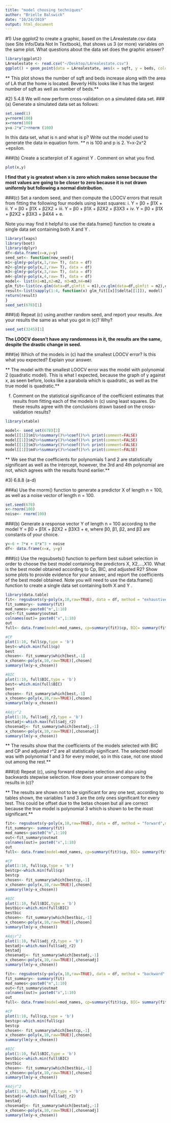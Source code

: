 ```yaml
---
title: "model choosing techniques"
author: "Brielle Balswick"
date: "10/24/2019"
output: html_document
---
```


#1) Use ggplot2 to create a graphic, based on the LArealestate.csv data (see Site Info/Data Not In Textbook), that shows us 3 (or more) variables on the same plot. What questions about the data set does the graphic answer?
```r
library(ggplot2)
LArealestate <- read.csv("~/Desktop/LArealestate.csv")
ggplot() + geom_point(data = LArealestate, aes(x = sqft, y = beds, color = city))
```

** This plot shows the number of sqft and beds increase along with the area of LA that the home is located. Beverly Hills looks like it has the largest number of sqft as well as number of beds.**


#2) 5.4.8
We will now perform cross-validation on a simulated data set.
###(a) Generate a simulated data set as follows:
```r
set.seed(1)
y=rnorm(100)
x=rnorm(100)
y=x-2*x^2+rnorm (100)
```

In this data set, what is n and what is p? Write out the model
used to generate the data in equation form.
** n is 100 and p is 2. Y=x-2x^2 +epsilon.

###(b) Create a scatterplot of X against Y . Comment on what you find.
```r
plot(x,y)
```

**I find that y is greatest when x is zero which makes sense because the most values are going to be closer to zero because it is not drawn uniformly but following a normal distribution.**

###(c) Set a random seed, and then compute the LOOCV errors that
result from fitting the following four models using least squares:
i. Y = β0 + β1X +
ii. Y = β0 + β1X + β2X2 +
iii. Y = β0 + β1X + β2X2 + β3X3 +
iv. Y = β0 + β1X + β2X2 + β3X3 + β4X4 + e.

Note you may find it helpful to use the data.frame() function
to create a single data set containing both X and Y .
```r
library(leaps)
library(boot)
library(dplyr)
df<-data.frame(x=x,y=y)
seed_set<- function(new_seed){
m1<-glm(y~poly(x,1,raw= T), data = df)
m2<-glm(y~poly(x,2,raw= T), data = df)
m3<-glm(y~poly(x,3,raw= T), data = df)
m4<-glm(y~poly(x,4,raw= T), data = df)
model<- list(m1=m1,m2=m2, m3=m3,m4=m4)
glm_fit<-list(cv.glm(data=df,glmfit = m1),cv.glm(data=df,glmfit = m2),cv.glm(data=df,glmfit = m3),cv.glm(data=df,glmfit = m4))
result<-list(sapply(1:4, function(x) glm_fit[[x]]$delta[[1]]), model)
return(result)
}
seed_set(678)[1]

```

###(d) Repeat (c) using another random seed, and report your results.
Are your results the same as what you got in (c)? Why?
```r
seed_set(3245)[1]
```

**The LOOCV doesn't have any randomness in it, the results are the same, despite the drastic change in seed.**


###(e) Which of the models in (c) had the smallest LOOCV error? Is
this what you expected? Explain your answer.

** The model with the smallest LOOCV error was the model with polynomial 2 (quadratic model). This is what I expected, because the graph of y against x, as seen before, looks like a parabola which is quadratic, as well as the true model is quadratic.**

(f) Comment on the statistical significance of the coefficient estimates that results from fitting each of the models in (c) using
least squares. Do these results agree with the conclusions drawn
based on the cross-validation results?

```r
library(xtable)

model<- seed_set(678)[2]
model[[1]]$m1%>%summary()%>%coef()%>% print(comment=FALSE)
model[[1]]$m2%>%summary()%>%coef()%>% print(comment=FALSE)
model[[1]]$m3%>%summary()%>%coef()%>% print(comment=FALSE)
model[[1]]$m4%>%summary()%>%coef()%>% print(comment=FALSE)
```

** We see that the coefficients for polynomials 1 and 2 are statistically significant as well as the intercept, however, the 3rd and 4th polynomial are not, which agrees with the results found earlier.**

#3) 6.8.8 (a-d)

###a) Use the rnorm() function to generate a predictor X of length
n = 100, as well as a noise vector  of length n = 100.
```r
set.seed(678)
x<-rnorm(100)
noise<- rnorm(100)
```

###(b) Generate a response vector Y of length n = 100 according to
the model
Y = β0 + β1X + β2X2 + β3X3 + e,
where β0, β1, β2, and β3 are constants of your choice.

```r
y<-6 + 7*x + 8*x^3 + noise
df<- data.frame(x=x, y=y)
```

###(c) Use the regsubsets() function to perform best subset selection in order to choose the best model containing the predictors
X, X2,...,X10. What is the best model obtained according to
Cp, BIC, and adjusted R2? Show some plots to provide evidence
for your answer, and report the coefficients of the best model obtained. Note you will need to use the data.frame() function to
create a single data set containing both X and Y .
```r
library(data.table)
fit<- regsubsets(y~poly(x,10,raw=TRUE), data = df, method = "exhaustive",nvmax = 10)
fit_summary<- summary(fit)
mod_names<-paste0("m",1:10)
out<-fit_summary$outmat
colnames(out)= paste0("x",1:10)
out
full<- data.frame(model=mod_names, cp=summary(fit)$cp, BIC= summary(fit)$bic, adj_r2= summary(fit)$adjr2)
```


```r
#CP
plot(1:10, full$cp,type = 'b')
best<-which.min(full$cp)
best
chosen<- fit_summary$which[best,-1]
x_chosen<-poly(x,10,raw=TRUE)[,chosen]
summary(lm(y~x_chosen))
```


```r
#BIC
plot(1:10, full$BIC,type = 'b')
best<-which.min(full$BIC)
best
chosen<- fit_summary$which[best,-1]
x_chosen<-poly(x,10,raw=TRUE)[,chosen]
summary(lm(y~x_chosen))
```



```r
#Adjr^2
plot(1:10, full$adj_r2,type = 'b')
bestadj<-which.max(full$adj_r2)
chosenadj<- fit_summary$which[bestadj,-1]
x_chosen<-poly(x,10,raw=TRUE)[,chosenadj]
summary(lm(y~x_chosen))
```

** The results show that the coefficients of the models selected with BIC and CP and adjusted r^2 are all statistically significant. The selected model was with polynomial 1 and 3 for every model, so in this case, not one stood out among the rest.**

###(d) Repeat (c), using forward stepwise selection and also using backwards stepwise selection. How does your answer compare to the
results in (c)?

** The results are shown not to be significant for any one test, according to tables shown, the variables 1 and 3 are the only ones significant for every test. This could be offset due to the betas chosen but all are correct because the true model is polynomial 3 which is shown to be the most significant.**

```r
fit<- regsubsets(y~poly(x,10,raw=TRUE), data = df, method = "forward",nvmax = 10)
fit_summary<- summary(fit)
mod_names<-paste0("m",1:10)
out<-fit_summary$outmat
colnames(out)= paste0("x",1:10)
out
full<- data.frame(model=mod_names, cp=summary(fit)$cp, BIC= summary(fit)$bic, adj_r2= summary(fit)$adjr2)
```

```r
#CP
plot(1:10, full$cp,type = 'b')
bestcp<-which.min(full$cp)
bestcp
chosen<- fit_summary$which[bestcp,-1]
x_chosen<-poly(x,10,raw=TRUE)[,chosen]
summary(lm(y~x_chosen))
```

```r
#BIC
plot(1:10, full$BIC,type = 'b')
bestbic<-which.min(full$BIC)
bestbic
chosen<- fit_summary$which[bestbic,-1]
x_chosen<-poly(x,10,raw=TRUE)[,chosen]
summary(lm(y~x_chosen))
```

```r
#Adjr^2
plot(1:10, full$adj_r2,type = 'b')
bestadj<-which.max(full$adj_r2)
bestadj
chosenadj<- fit_summary$which[bestadj,-1]
x_chosen<-poly(x,10,raw=TRUE)[,chosenadj]
summary(lm(y~x_chosen))
```

```r
fit<- regsubsets(y~poly(x,10,raw=TRUE), data = df, method = "backward",nvmax = 10)
fit_summary<- summary(fit)
mod_names<-paste0("m",1:10)
out<-fit_summary$outmat
colnames(out)= paste0("x",1:10)
out
full<- data.frame(model=mod_names, cp=summary(fit)$cp, BIC= summary(fit)$bic, adj_r2= summary(fit)$adjr2)
```

```r
#CP
plot(1:10, full$cp,type = 'b')
bestcp<-which.min(full$cp)
bestcp
chosen<- fit_summary$which[bestcp,-1]
x_chosen<-poly(x,10,raw=TRUE)[,chosen]
summary(lm(y~x_chosen))
```

```r

#BIC
plot(1:10, full$BIC,type = 'b')
bestbic<-which.min(full$BIC)
bestbic
chosen<- fit_summary$which[bestbic,-1]
x_chosen<-poly(x,10,raw=TRUE)[,chosen]
summary(lm(y~x_chosen))
```

```r

#Adjr^2
plot(1:10, full$adj_r2,type = 'b')
bestadj<-which.max(full$adj_r2)
bestadj
chosenadj<- fit_summary$which[bestadj,-1]
x_chosen<-poly(x,10,raw=TRUE)[,chosenadj]
summary(lm(y~x_chosen))
```

















